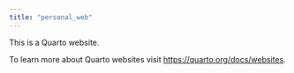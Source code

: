 ```yaml
---
title: "personal_web"
---
```


This is a Quarto website.

To learn more about Quarto websites visit <https://quarto.org/docs/websites>.
